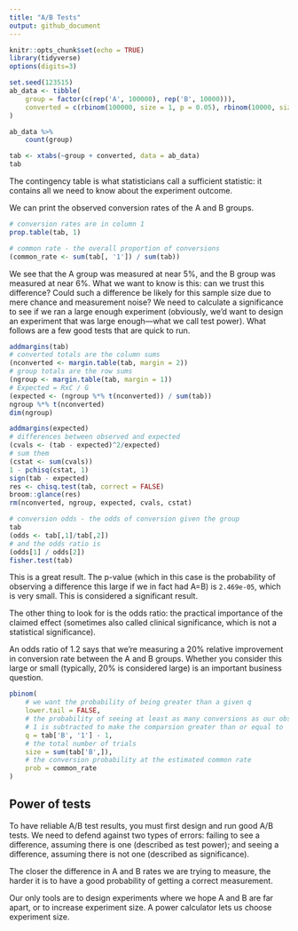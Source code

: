```yaml
---
title: "A/B Tests"
output: github_document
---
```


```r
knitr::opts_chunk$set(echo = TRUE)
library(tidyverse)
options(digits=3)
```


```r
set.seed(123515)
ab_data <- tibble(
    group = factor(c(rep('A', 100000), rep('B', 10000))),
    converted = c(rbinom(100000, size = 1, p = 0.05), rbinom(10000, size = 1, p = 0.055))
)
```

```r
ab_data %>% 
    count(group)
```



```r
tab <- xtabs(~group + converted, data = ab_data)
tab
```

The contingency table is what statisticians call a sufficient statistic: it contains all we need to know about the experiment outcome. 

We can print the observed conversion rates of the A and B groups.

```r
# conversion rates are in column 1
prop.table(tab, 1)
```

```r
# common rate - the overall proportion of conversions
(common_rate <- sum(tab[, '1']) / sum(tab))
```


We see that the A group was measured at near 5%, and the B group was measured at near 6%. What we want to know is this: can we trust this difference? Could such a difference be likely for this sample size due to mere chance and measurement noise? We need to calculate a significance to see if we ran a large enough experiment (obviously, we’d want to design an experiment that was large enough—what we call test power). What follows are a few good tests that are quick to run.

```r
addmargins(tab)
# converted totals are the column sums
(nconverted <- margin.table(tab, margin = 2))
# group totals are the row sums
(ngroup <- margin.table(tab, margin = 1))
# Expected = RxC / G
(expected <- (ngroup %*% t(nconverted)) / sum(tab))
ngroup %*% t(nconverted)
dim(ngroup)

addmargins(expected)
# differences between observed and expected
(cvals <- (tab - expected)^2/expected)
# sum them
(cstat <- sum(cvals))
1 - pchisq(cstat, 1)
sign(tab - expected)
res <- chisq.test(tab, correct = FALSE)
broom::glance(res)
rm(nconverted, ngroup, expected, cvals, cstat)
```



```r
# conversion odds - the odds of conversion given the group
tab
(odds <- tab[,1]/tab[,2])
# and the odds ratio is
(odds[1] / odds[2])
fisher.test(tab)

```

This is a great result. The p-value (which in this case is the probability of observing a difference this large if we in fact had A=B) is `2.469e-05`, which is very small. This is considered a significant result.

The other thing to look for is the odds ratio: the practical importance of the claimed effect (sometimes also called clinical significance, which is not a statistical significance).

An odds ratio of 1.2 says that we’re measuring a 20% relative improvement in conversion rate between the A and B groups. Whether you consider this large or small (typically, 20% is considered large) is an important business question.

```r
pbinom(
    # we want the probability of being greater than a given q
    lower.tail = FALSE,
    # the probability of seeing at least as many conversions as our observed B group did
    # 1 is subtracted to make the comparsion greater than or equal to
    q = tab['B', '1'] - 1,
    # the total number of trials
    size = sum(tab['B',]),
    # the conversion probability at the estimated common rate
    prob = common_rate
)
```


## Power of tests


To have reliable A/B test results, you must first design and run good A/B tests. We need to defend against two types of errors: failing to see a difference, assuming there is one (described as test power); and seeing a difference, assuming there is not one (described as significance). 

The closer the difference in A and B rates we are trying to measure, the harder it is to have a good probability of getting a correct measurement.

Our only tools are to design experiments where we hope A and B are far apart, or to increase experiment size. A power calculator lets us choose experiment size.
